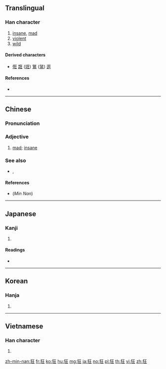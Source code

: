 ==Translingual==

===Han character===
{{Han char|rn=94|rad=犬|as=04|sn=7|four=41214|canj=KHMG|ids=⿰犭王}}

# [[insane]], [[mad]]
# [[violent]]
# [[wild]]

====Derived characters====
* [[俇]] [[誑]] ([[诳]]) [[鵟]] ([[𫛭]]) [[逛]]

====References====
* {{Han ref|kx=0707.200|dkj=20287|dj=1120.030|hdz=21334.040|uh=72C2|ud=29378|bh=A867|bd=43111}}

----

==Chinese==
{{zh-forms}}

===Pronunciation===
{{zh-pron
|m=kuáng
|ma=y
|c=kwong4,kong4
|h=
|mn=kông
|w=
|mc=y
|oc=y
|cat=a
}}

===Adjective===
{{zh-adj}}

# [[mad]]; [[insane]]

===See also===
* {{zh-l|癲}}, {{zh-l|瘋}}

====References====
* (''Min Nan'') {{thcwd|3345}}

----

==Japanese==

===Kanji===
{{ja-kanji|grade=c|rs=犬04}}

# {{defn|lang=ja|sort=犬04}}

====Readings====
* {{ja-readings|goon=[[ごう]] (gō)|kanon=[[きょう]] (kyō)|kun=[[くるう]] (kuruu), [[きちがい]] (kichigai)}}

----

==Korean==

===Hanja===
{{ko-hanja|hangeul=광|eumhun=|rv=gwang|mr=kwang|y=kwang}}

# {{defn|lang=ko|sort=犬04}}

----

==Vietnamese==

===Han character===
{{vi-hantu|[[cuồng]]|rs=犬04}}

# {{defn|lang=vi|sort=犬04}}

[[zh-min-nan:狂]]
[[fr:狂]]
[[ko:狂]]
[[hu:狂]]
[[mg:狂]]
[[ja:狂]]
[[no:狂]]
[[pl:狂]]
[[th:狂]]
[[vi:狂]]
[[zh:狂]]
